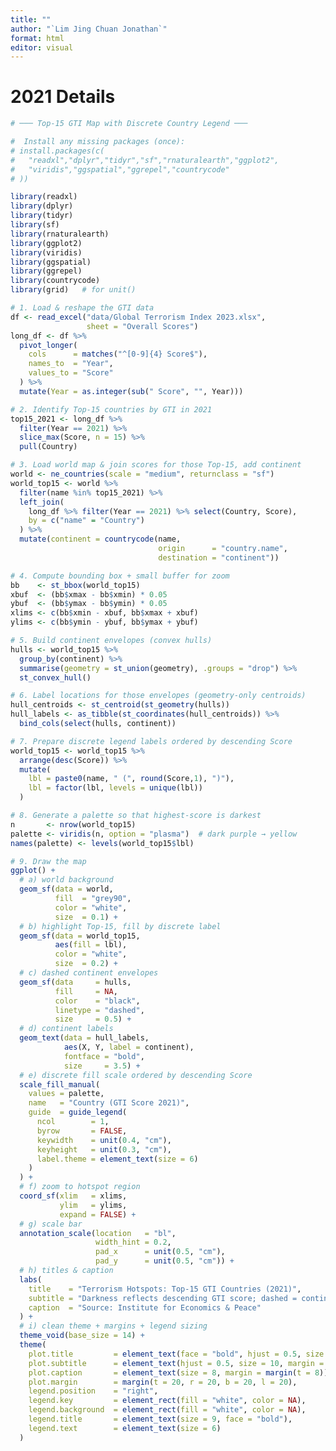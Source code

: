 ```yaml
---
title: ""
author: "`Lim Jing Chuan Jonathan`"
format: html
editor: visual
---
```


# 2021 Details 

```r
# ─── Top-15 GTI Map with Discrete Country Legend ───

#  Install any missing packages (once):
# install.packages(c(
#   "readxl","dplyr","tidyr","sf","rnaturalearth","ggplot2",
#   "viridis","ggspatial","ggrepel","countrycode"
# ))

library(readxl)
library(dplyr)
library(tidyr)
library(sf)
library(rnaturalearth)
library(ggplot2)
library(viridis)
library(ggspatial)
library(ggrepel)
library(countrycode)
library(grid)   # for unit()

# 1. Load & reshape the GTI data
df <- read_excel("data/Global Terrorism Index 2023.xlsx",
                 sheet = "Overall Scores")
long_df <- df %>%
  pivot_longer(
    cols      = matches("^[0-9]{4} Score$"),
    names_to  = "Year",
    values_to = "Score"
  ) %>%
  mutate(Year = as.integer(sub(" Score", "", Year)))

# 2. Identify Top-15 countries by GTI in 2021
top15_2021 <- long_df %>%
  filter(Year == 2021) %>%
  slice_max(Score, n = 15) %>%
  pull(Country)

# 3. Load world map & join scores for those Top-15, add continent
world <- ne_countries(scale = "medium", returnclass = "sf")
world_top15 <- world %>%
  filter(name %in% top15_2021) %>%
  left_join(
    long_df %>% filter(Year == 2021) %>% select(Country, Score),
    by = c("name" = "Country")
  ) %>%
  mutate(continent = countrycode(name,
                                 origin      = "country.name",
                                 destination = "continent"))

# 4. Compute bounding box + small buffer for zoom
bb    <- st_bbox(world_top15)
xbuf  <- (bb$xmax - bb$xmin) * 0.05
ybuf  <- (bb$ymax - bb$ymin) * 0.05
xlims <- c(bb$xmin - xbuf, bb$xmax + xbuf)
ylims <- c(bb$ymin - ybuf, bb$ymax + ybuf)

# 5. Build continent envelopes (convex hulls)
hulls <- world_top15 %>%
  group_by(continent) %>%
  summarise(geometry = st_union(geometry), .groups = "drop") %>%
  st_convex_hull()

# 6. Label locations for those envelopes (geometry-only centroids)
hull_centroids <- st_centroid(st_geometry(hulls))
hull_labels <- as_tibble(st_coordinates(hull_centroids)) %>%
  bind_cols(select(hulls, continent))

# 7. Prepare discrete legend labels ordered by descending Score
world_top15 <- world_top15 %>%
  arrange(desc(Score)) %>%
  mutate(
    lbl = paste0(name, " (", round(Score,1), ")"),
    lbl = factor(lbl, levels = unique(lbl))
  )

# 8. Generate a palette so that highest-score is darkest
n       <- nrow(world_top15)
palette <- viridis(n, option = "plasma")  # dark purple → yellow
names(palette) <- levels(world_top15$lbl)

# 9. Draw the map
ggplot() +
  # a) world background
  geom_sf(data = world,
          fill  = "grey90",
          color = "white",
          size  = 0.1) +
  # b) highlight Top-15, fill by discrete label
  geom_sf(data = world_top15,
          aes(fill = lbl),
          color = "white",
          size  = 0.2) +
  # c) dashed continent envelopes
  geom_sf(data     = hulls,
          fill     = NA,
          color    = "black",
          linetype = "dashed",
          size     = 0.5) +
  # d) continent labels
  geom_text(data = hull_labels,
            aes(X, Y, label = continent),
            fontface = "bold",
            size     = 3.5) +
  # e) discrete fill scale ordered by descending Score
  scale_fill_manual(
    values = palette,
    name   = "Country (GTI Score 2021)",
    guide  = guide_legend(
      ncol        = 1,
      byrow       = FALSE,
      keywidth    = unit(0.4, "cm"),
      keyheight   = unit(0.3, "cm"),
      label.theme = element_text(size = 6)
    )
  ) +
  # f) zoom to hotspot region
  coord_sf(xlim   = xlims,
           ylim   = ylims,
           expand = FALSE) +
  # g) scale bar
  annotation_scale(location   = "bl",
                   width_hint = 0.2,
                   pad_x      = unit(0.5, "cm"),
                   pad_y      = unit(0.5, "cm")) +
  # h) titles & caption
  labs(
    title    = "Terrorism Hotspots: Top-15 GTI Countries (2021)",
    subtitle = "Darkness reflects descending GTI score; dashed = continental groups",
    caption  = "Source: Institute for Economics & Peace"
  ) +
  # i) clean theme + margins + legend sizing
  theme_void(base_size = 14) +
  theme(
    plot.title         = element_text(face = "bold", hjust = 0.5, size = 16, margin = margin(b = 4)),
    plot.subtitle      = element_text(hjust = 0.5, size = 10, margin = margin(b = 8)),
    plot.caption       = element_text(size = 8, margin = margin(t = 8)),
    plot.margin        = margin(t = 20, r = 20, b = 20, l = 20),
    legend.position    = "right",
    legend.key         = element_rect(fill = "white", color = NA),
    legend.background  = element_rect(fill = "white", color = NA),
    legend.title       = element_text(size = 9, face = "bold"),
    legend.text        = element_text(size = 6)
  )
```
